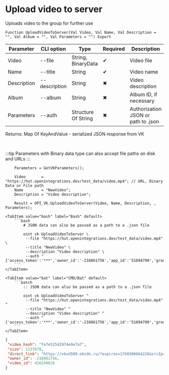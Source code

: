 ﻿---
sidebar_position: 10
description: Upload video to server and other functions to work with VK in the Open Integration Package, a free open-source integration library for 1C:Enterprise 8, OneScript and CLI
keywords: [1C, 1С, 1С:Enterprise, 1С:Enterprise 8.3, API, Integration, Services, Exchange, OneScript, CLI, VK]
---


# Upload video to server
 Uploads video to the group for further use



`Function UploadVideoToServer(Val Video, Val Name, Val Description = "", Val Album = "", Val Parameters = "") Export`

  | Parameter | CLI option | Type | Required | Description |
  |-|-|-|-|-|
  | Video | --file | String, BinaryData | &#x2714; | Video file |
  | Name | --title | String | &#x2714; | Video name |
  | Description | --description | String | &#x2716; | Video description |
  | Album | --album | String | &#x2716; | Album ID, if necessary |
  | Parameters | --auth | Structure Of String | &#x2716; | Authorization JSON or path to .json |

  
  Returns:  Map Of KeyAndValue - serialized JSON response from VK

<br/>

:::tip
Parameters with Binary data type can also accept file paths on disk and URLs
:::
<br/>


```bsl title="1C:Enterprise/OneScript code example"
    Parameters = GetVKParameters();

    Video       = "https://hut.openintegrations.dev/test_data/video.mp4"; // URL, Binary Data or File path
    Name        = "NewVideo";
    Description = "Video description";

    Result = OPI_VK.UploadVideoToServer(Video, Name, Description, , Parameters);
```
 

 <Tabs>
  
    <TabItem value="bash" label="Bash" default>
        ```bash
            # JSON data can also be passed as a path to a .json file
            
            oint vk UploadVideoToServer \
             --file "https://hut.openintegrations.dev/test_data/video.mp4" \
             --title "NewVideo" \
             --description "Video description" \
             --auth "{'access_token':'***','owner_id':'-218861756','app_id':'51694790','group_id':'218861756'}"
        ```
    </TabItem>
  
    <TabItem value="bat" label="CMD/Bat" default>
        ```batch
            :: JSON data can also be passed as a path to a .json file
            
            oint vk UploadVideoToServer ^
             --file "https://hut.openintegrations.dev/test_data/video.mp4" ^
             --title "NewVideo" ^
             --description "Video description" ^
             --auth "{'access_token':'***','owner_id':'-218861756','app_id':'51694790','group_id':'218861756'}"
        ```
    </TabItem>
</Tabs>


```json title="Result"
{
 "video_hash": "fe7e525d2974e9e7a7",
 "size": 1137878,
 "direct_link": "https://vkvd589.okcdn.ru/?expires=1760300664226&srcIp=93.125.42.204&pr=40&srcAg=UNKNOWN&ms=185.226.55.223&type=4&sig=6I-2Y_rPnus&ct=27&urls=185.226.53.143&clientType=14&appId=512000384397&zs=72&id=9081697667736",
 "owner_id": -218861756,
 "video_id": 456240828
}
```
